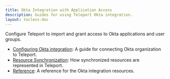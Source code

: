 ```yaml
---
title: Okta Integration with Application Access
description: Guides for using Teleport Okta integration.
layout: tocless-doc
---
```


Configure Teleport to import and grant access to Okta applications and user groups.

- [Configuring Okta integration](./okta/hosted-guide.mdx): A guide for connecting Okta organization to Teleport.
- [Resource Synchronization](./okta/sync-scim.mdx): How synchronized resources are represented in Teleport.
- [Reference](./okta/reference.mdx): A reference for the Okta integration resources.
